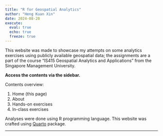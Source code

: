 ```yaml
---
title: "R for Geospatial Analytics"
author: "Heng Kuan Xin"
date: 2024-08-20
execute: 
  eval: true
  echo: true
  freeze: true
---
```


This website was made to showcase my attempts on some analytics exercises using publicly available geospatial data; the assignments are a part of the course "IS415 Geospatial Analytics and Applications" from the Singapore Management University.

**Access the contents via the sidebar.** 

Contents overview:

1.  Home (this page)
2.  About
3.  Hands-on exercises
4.  In-class exercises

Analyses were done using R programming language. This website was crafted using [Quarto](https://quarto.org/) package.

------------------------------------------------------------------------
